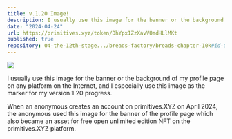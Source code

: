 ```yaml
---
title: v.1.20 Image!
description: I usually use this image for the banner or the background of my profile page on any platform on the Internet, and I especially use this image as the marker for my version 1.20 progress.
date: "2024-04-24"
url: https://primitives.xyz/token/DhYpx1ZzXavVOmdHLlMKt
published: true
repository: 04-the-12th-stage.../breads-factory/breads-chapter-10k#id-09953.-myreceipts-profile-background-live-mint-now
---
```


[![](/1.20.jpg)](/1.20.jpg)

I usually use this image for the banner or the background of my profile page on any platform on the Internet, and I especially use this image as the marker for my version 1.20 progress.   
   
When an anonymous creates an account on primitives.XYZ on April 2024, the anonymous used this image for the banner of the profile page which also became an asset for free open unlimited edition NFT on the primitives.XYZ platform.